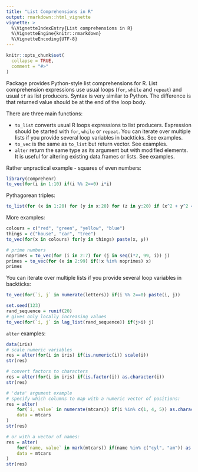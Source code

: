 ```yaml
---
title: "List Comprehensions in R"
output: rmarkdown::html_vignette
vignette: >
  %\VignetteIndexEntry{List comprehensions in R}
  %\VignetteEngine{knitr::rmarkdown}
  %\VignetteEncoding{UTF-8}
---
```


```r
knitr::opts_chunk$set(
  collapse = TRUE,
  comment = "#>"
)
```

Package provides Python-style list comprehensions for R. List comprehension
expressions use usual loops (`for`, `while` and `repeat`) and usual `if` as
list producers. Syntax is very similar to Python. The difference is that
returned value should be at the end of the loop body.

There are three main functions:

- `to_list` converts usual R loops expressions to list producers. Expression should be started with `for`, `while` or `repeat`. You can iterate over multiple lists if you provide several loop variables in backticks. See examples.
- `to_vec` is the same as `to_list` but return vector. See examples.
- `alter` return the same type as its argument but with modified elements. It is useful for altering existing data.frames or lists. See examples.

Rather unpractical example - squares of even numbers:
```r
library(comprehenr)
to_vec(for(i in 1:10) if(i %% 2==0) i*i)
```
Pythagorean triples:
```r
to_list(for (x in 1:20) for (y in x:20) for (z in y:20) if (x^2 + y^2 == z^2) c(x, y, z))
```
More examples:
```r
colours = c("red", "green", "yellow", "blue")
things = c("house", "car", "tree")
to_vec(for(x in colours) for(y in things) paste(x, y))

# prime numbers
noprimes = to_vec(for (i in 2:7) for (j in seq(i*2, 99, i)) j)
primes = to_vec(for (x in 2:99) if(!x %in% noprimes) x)
primes
```

You can iterate over multiple lists if you provide several loop variables in backticks:
```r
to_vec(for(`i, j` in numerate(letters)) if(i %% 2==0) paste(i, j))

set.seed(123)
rand_sequence = runif(20)
# gives only locally increasing values
to_vec(for(`i, j` in lag_list(rand_sequence)) if(j>i) j)

```

`alter` examples:
```r
data(iris)
# scale numeric variables
res = alter(for(i in iris) if(is.numeric(i)) scale(i))
str(res)

# convert factors to characters
res = alter(for(i in iris) if(is.factor(i)) as.character(i))
str(res)

# 'data' argument example
# specify which columns to map with a numeric vector of positions:
res = alter(
    for(`i, value` in numerate(mtcars)) if(i %in% c(1, 4, 5)) as.character(value),
    data = mtcars
)
str(res)

# or with a vector of names:
res = alter(
    for(`name, value` in mark(mtcars)) if(name %in% c("cyl", "am")) as.character(value),
    data = mtcars
)
str(res)
```
